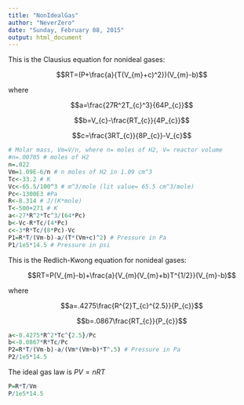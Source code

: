 ```yaml
---
title: "NonIdealGas"
author: "NeverZero"
date: "Sunday, February 08, 2015"
output: html_document
---
```


This is the Clausius equation for nonideal gases:

$$RT=(P+\frac{a}{T(V_{m}+c)^2})(V_{m}-b)$$

where 

$$a=\frac{27R^2T_{c}^3}{64P_{c}}$$

$$b=V_{c}-\frac{RT_{c}}{4P_{c}}$$

$$c=\frac{3RT_{c}}{8P_{c}}-V_{c}$$


```r
# Molar mass, Vm=V/n, where n= moles of H2, V= reactor volume
#n=.00705 # moles of H2
n=.022
Vm=1.09E-6/n # n moles of H2 in 1.09 cm^3 
Tc<-33.2 # K
Vc<-65.5/100^3 # m^3/mole (lit value= 65.5 cm^3/mole)
Pc<-1300E3 #Pa
R<-8.314 # J/(K*mole)
T<-500+271 # K
a<-27*R^2*Tc^3/(64*Pc)
b<-Vc-R*Tc/(4*Pc)
c<-3*R*Tc/(8*Pc)-Vc
P1=R*T/(Vm-b)-a/(T*(Vm+c)^2) # Pressure in Pa
P1/1e5*14.5 # Pressure in psi
```


This is the Redlich-Kwong equation for nonideal gases:

$$RT=P(V_{m}-b)+\frac{a}{V_{m}(V_{m}+b)T^{1/2}}(V_{m}-b)$$

where 

$$a=.4275\frac{R^{2}T_{c}^{2.5}}{P_{c}}$$

$$b=.0867\frac{RT_{c}}{P_{c}}$$


```r
a<-0.4275*R^2*Tc^{2.5}/Pc
b<-0.0867*R*Tc/Pc
P2=R*T/(Vm-b)-a/(Vm*(Vm+b)*T^.5) # Pressure in Pa
P2/1e5*14.5
```


The ideal gas law is $PV=nRT$

```r
P=R*T/Vm
P/1e5*14.5
```